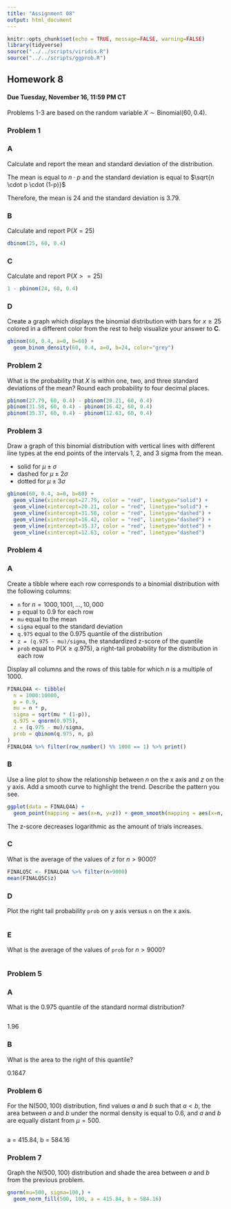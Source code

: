 ```yaml
---
title: "Assignment 08"
output: html_document
---
```



```r
knitr::opts_chunk$set(echo = TRUE, message=FALSE, warning=FALSE)
library(tidyverse)
source("../../scripts/viridis.R")
source("../../scripts/ggprob.R")
```

\newcommand{\E}{\mathsf{E}}
\newcommand{\Var}{\mathsf{Var}}
\renewcommand{\prob}{\mathsf{P}}

## Homework 8

#### Due Tuesday, November 16, 11:59 PM CT

Problems 1-3 are based on the random variable $X \sim \text{Binomial}(60, 0.4)$.

### Problem 1

### A

Calculate and report the mean and standard deviation of the distribution.

The mean is equal to $n \cdot p$ and the standard deviation is equal to $\sqrt{n \cdot p \cdot (1-p)}$

Therefore, the mean is 24 and the standard deviation is 3.79. 

### B

Calculate and report $\prob(X = 25)$

```r
dbinom(25, 60, 0.4)
```

### C

Calculate and report $\prob(X >= 25)$

```r
1 - pbinom(24, 60, 0.4)
```

### D

Create a graph which displays the binomial distribution with bars for $x \ge 25$ colored in a different color from the rest to help visualize your answer to **C**.

```r
gbinom(60, 0.4, a=0, b=60) +
  geom_binom_density(60, 0.4, a=0, b=24, color="grey")
```

### Problem 2

What is the probability that $X$ is within one, two, and three standard deviations of the mean? Round each probability to four decimal places.

```r
pbinom(27.79, 60, 0.4) - pbinom(20.21, 60, 0.4)
pbinom(31.58, 60, 0.4) - pbinom(16.42, 60, 0.4)
pbinom(35.37, 60, 0.4) - pbinom(12.63, 60, 0.4)
```


### Problem 3

Draw a graph of this binomial distribution with vertical lines with different line types at the end points of the intervals 1, 2, and 3 sigma from the mean.

- solid for $\mu \pm \sigma$
- dashed for $\mu \pm 2\sigma$
- dotted for $\mu \pm 3\sigma$

```r
gbinom(60, 0.4, a=0, b=60) + 
  geom_vline(xintercept=27.79, color = "red", linetype="solid") + 
  geom_vline(xintercept=20.21, color = "red", linetype="solid") +
  geom_vline(xintercept=31.58, color = "red", linetype="dashed") + 
  geom_vline(xintercept=16.42, color = "red", linetype="dashed") + 
  geom_vline(xintercept=35.37, color = "red", linetype="dotted") + 
  geom_vline(xintercept=12.63, color = "red", linetype="dashed")

```



### Problem 4

### A

Create a tibble where each row corresponds to a binomial distribution with the following columns:

- `n` for $n = 1000,1001, \ldots, 10,000$
- `p` equal to 0.9 for each row
- `mu` equal to the mean
- `sigma` equal to the standard deviation
- `q.975` equal to the 0.975 quantile of the distribution
- `z = (q.975 - mu)/sigma`, the standardized z-score of the quantile
- `prob` equal to $\prob(X \ge q.975)$, a right-tail probability for the distribution in each row

Display all columns and the rows of this table for which $n$ is a multiple of 1000.

```r
FINALQ4A <- tibble(
  n = 1000:10000, 
  p = 0.9, 
  mu = n * p, 
  sigma = sqrt(mu * (1-p)), 
  q.975 = qnorm(0.975), 
  z = (q.975 - mu)/sigma, 
  prob = qbinom(q.975, n, p)
)
FINALQ4A %>% filter(row_number() %% 1000 == 1) %>% print()
```

### B

Use a line plot to show the relationship between $n$ on the x axis and $z$ on the y axis.
Add a smooth curve to highlight the trend.
Describe the pattern you see.

```r
ggplot(data = FINALQ4A) + 
  geom_point(mapping = aes(x=n, y=z)) + geom_smooth(mapping = aes(x=n, y=z))
```

The z-score decreases logarithmic as the amount of trials increases. 

### C

What is the average of the values of $z$ for $n > 9000$?

```r
FINALQ5C <- FINALQ4A %>% filter(n>9000)
mean(FINALQ5C$z)
```

### D

Plot the right tail probability `prob` on y axis versus `n` on the x axis.

```r

```

### E

What is the average of the values of `prob` for $n > 9000$?

```r

```


### Problem 5

### A

What is the 0.975 quantile of the standard normal distribution?

```r

```
1.96

### B

What is the area to the right of this quantile?

0.1647

### Problem 6

For the $\text{N}(500,100)$ distribution, find values $a$ and $b$ such that $a < b$, the area between $a$ and $b$ under the normal density is equal to 0.6,
and $a$ and $b$ are equally distant from $\mu = 500$.

```r

```

a = 415.84, b = 584.16


### Problem 7

Graph the $\text{N}(500,100)$ distribution and shade the area between $a$ and $b$ from the previous problem.

```r
gnorm(mu=500, sigma=100,) + 
  geom_norm_fill(500, 100, a = 415.84, b = 584.16)
```





